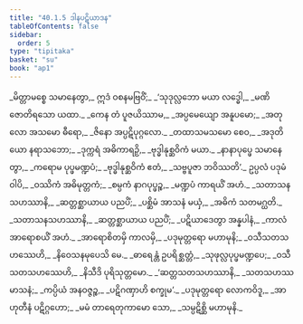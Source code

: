 ```yaml
---
title: "40.1.5 ဒါနပဋိယာဒန"
tableOfContents: false
sidebar:
  order: 5
type: "tipitaka"
basket: "su"
book: "ap1"
---
```



<DynamicBreadcrumb />

<Division number="55" book="ap1" e="ch" v="20" p="355">

<Paragraph number="4352" type="verses" book="ap1">
_မိတ္တာမစ္စေ သမာနေတွာ,_  
ဣဒံ ဝစနမဗြဝိံ;_  
_‘သုဒုလ္လဘော မယာ လဒ္ဓေါ,_  
_မဏိ ဇောတိရသော ယထာ._  

</Paragraph>

</Division>
<Division number="56" book="ap1" e="ch" v="20" p="355">

<Paragraph number="4353" type="verses" book="ap1">
_ကေန တံ ပူဇယိဿာမ,_  
_အပ္ပမေယျော အနူပမော;_  
_အတုလော အသမော ဓီရော,_  
_ဇိနော အပ္ပဋိပုဂ္ဂလော._  

</Paragraph>

</Division>
<Division number="57" book="ap1" e="ch" v="20" p="355">

<Paragraph number="4354" type="verses" book="ap1">
_တထာသမသမော စေဝ,_  
_အဒုတိယော နရာသဘော;_  
_ဒုက္ကရံ အဓိကာရဉှိ,_  
_ဗုဒ္ဓါနုစ္ဆဝိကံ မယာ._  

</Paragraph>

</Division>
<Division number="58" book="ap1" e="ch" v="20" p="355">

<Paragraph number="4355" type="verses" book="ap1">
_နာနာပုပ္ဖေ သမာနေတွာ,_  
_ကရောမ ပုပ္ဖမဏ္ဍပံ;_  
_ဗုဒ္ဓါနုစ္ဆဝိကံ ဧတံ,_  
_သဗ္ဗပူဇာ ဘဝိဿတိ’._  

</Paragraph>

</Division>
<Division number="59" book="ap1" e="ch" v="20" p="356">

<Paragraph number="4356" type="verses" book="ap1">
ဥပ္ပလံ ပဒုမံ ဝါပိ,_  
_ဝဿိကံ အဓိမုတ္တကံ;_  
_စမ္ပကံ နာဂပုပ္ဖဉ္စ,_  
_မဏ္ဍပံ ကာရယိံ အဟံ._  

</Paragraph>

</Division>
<Division number="60" book="ap1" e="ch" v="20" p="356">

<Paragraph number="4357" type="verses" book="ap1">
_သတာသနသဟဿာနိ,_  
_ဆတ္တစ္ဆာယာယ ပညပိံ;_  
_ပစ္ဆိမံ အာသနံ မယှံ,_  
_အဓိကံ သတမဂ္ဃတိ._  

</Paragraph>

</Division>
<Division number="61" book="ap1" e="ch" v="20" p="356">

<Paragraph number="4358" type="verses" book="ap1">
_သတာသနသဟဿာနိ,_  
_ဆတ္တစ္ဆာယာယ ပညပိံ;_  
_ပဋိယာဒေတွာ အန္နပါနံ,_  
_ကာလံ အာရောစယိံ အဟံ._  

</Paragraph>

</Division>
<Division number="62" book="ap1" e="ch" v="20" p="356">

<Paragraph number="4359" type="verses" book="ap1">
_အာရောစိတမှိ ကာလမှိ,_  
_ပဒုမုတ္တရော မဟာမုနိ;_  
_ဝသီသတသဟဿေဟိ,_  
_နိဝေသနမုပေသိ မေ._  

</Paragraph>

</Division>
<Division number="63" book="ap1" e="ch" v="20" p="356">

<Paragraph number="4360" type="verses" book="ap1">
_ဓာရေန္တံ ဥပရိစ္ဆတ္တံ,_  
_သုဖုလ္လပုပ္ဖမဏ္ဍပေ;_  
_ဝသီသတသဟဿေဟိ,_  
_နိသီဒိ ပုရိသုတ္တမော._  

</Paragraph>

</Division>
<Division number="64" book="ap1" e="ch" v="20" p="356">

<Paragraph number="4361" type="verses" book="ap1">
_‘ဆတ္တသတသဟဿာနိ,_  
_သတသဟဿမာသနံ;_  
_ကပ္ပိယံ အနဝဇ္ဇဉ္စ,_  
_ပဋိဂဏှာဟိ စက္ခုမ’._  

</Paragraph>

</Division>
<Division number="65" book="ap1" e="ch" v="20" p="356">

<Paragraph number="4362" type="verses" book="ap1">
_ပဒုမုတ္တရော လောကဝိဒူ,_  
_အာဟုတီနံ ပဋိဂ္ဂဟော;_  
_မမံ တာရေတုကာမော သော,_  
_သမ္ပဋိစ္ဆိ မဟာမုနိ._
</Paragraph>
</Division>